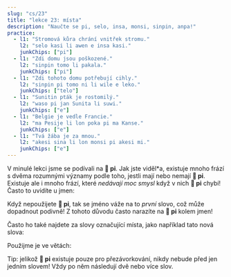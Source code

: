---
slug: "cs/23"
title: "lekce 23: místa"
description: "Naučte se pi, selo, insa, monsi, sinpin, anpa!"
practice:
  - l1: "Stromová kůra chrání vnitřek stromu."
    l2: "selo kasi li awen e insa kasi."
    junkChips: ["pi"]
  - l1: "Zdi domu jsou poškozené."
    l2: "sinpin tomo li pakala."
    junkChips: ["pi"]
  - l1: "Zdi tohoto domu potřebují cihly."
    l2: "sinpin pi tomo ni li wile e leko."
    junkChips: ["telo"]
  - l1: "Sunitin pták je rostomilý."
    l2: "waso pi jan Sunita li suwi."
    junkChips: ["e"]
  - l1: "Belgie je vedle Francie."
    l2: "ma Pesije li lon poka pi ma Kanse."
    junkChips: ["e"]
  - l1: "Tvá žába je za mnou."
    l2: "akesi sina li lon monsi pi akesi mi."
    junkChips: ["e"]
---


V minulé lekci jsme se podívali na **󱥍 pi**. Jak jste viděl\*a, existuje mnoho frází s dvěma rozumnými významy podle toho, jestli mají nebo nemají **󱥍 pi**. Existuje ale i mnoho frází, které *nedávají moc smysl* když v nich **󱥍 pi** chybí! Často to uvidíte u jmen:

<List>
  <Sentence sl="soweli pi jan Ema" m="Emin pes" />
  <Sentence sl="soweli jan Ema" m="lidský pes jménem Ema (???)" />
  <Sentence sl="toki pi jan Mili" m="Millieina řeč" />
  <Sentence sl="toki jan Mili" m="lidký jazyk jménem Millie (???)" />
</List>

Když nepoužijete **󱥍 pi**, tak se jméno váže na to *první* slovo, což může dopadnout podivně! Z tohoto důvodu často narazíte na **󱥍 pi** kolem jmen!

Často ho také najdete za slovy označující místa, jako například tato nová slova: 

<List>
  <Word sl="selo" m="kůže, slupka, skořápka, kůra" />
  <Word sl="insa" m="vnitřní část, střed, prostředek" />
  <Word sl="monsi" m="záda, zadní" />
  <Word sl="sinpin" m="obličej, předek, zeď" />
  <Word sl="anpa" m="spodek; porazit" />
</List>

Použijme je ve větách:

<List>
  <Sentence sl="selo kasi li kiwen." m="Stromová kůra je tvrdá a dřevěná." />
  <Sentence sl="selo pi kasi ni li pakala." m="Kůra tohoto stromu je poškozená." />
  <Sentence sl="soweli li lon insa tomo." m="Kočka je uvnitř domu." />
  <Sentence sl="o tawa insa pi tomo mi!" m="Jdi dovnitř mého domu!" />
  <Sentence sl="sinpin pi jan Ali li pona." m="Aliho obličej je pohledný." />
  <Sentence sl="mani li lon anpa pi telo suli." m="Poklad je na dně oceánu." />
</List>

Tip: jelikož **󱥍 pi** existuje pouze pro přezávorkování, nikdy nebude před jen jedním slovem! Vždy po něm následují dvě nebo více slov.

<Practice exercises={frontmatter.practice} />